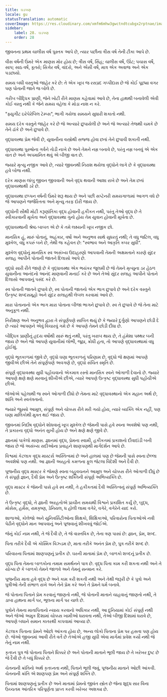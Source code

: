 ```yaml
---
title: ઘડપણ
locale: gu
statusTranslation: automatic
coverImage: https://res.cloudinary.com/xmfm6mhw3gwctndtcubgx2rptnae/image/upload/v1740337243/small_cover_educacion_fundamental_a051170f1c.webp
sidebar:
    label: 28. ઘડપણ
    order: 28
---
```

જીવનના પ્રથમ ચાલીસ વર્ષ પુસ્તક આપે છે, ત્યાર પછીના ત્રીસ વર્ષ તેની ટીકા આપે છે.

વીસ વર્ષની ઉંમરે એક માણસ મોર હોય છે; ત્રીસ વર્ષે, સિંહ; ચાલીસ વર્ષે, ઊંટ; પચાસ વર્ષે, સાપ; સાઠ વર્ષે, કૂતરો; સિત્તેર વર્ષે, વાંદરો, અને એંસી વર્ષે, માત્ર એક અવાજ અને એક પડછાયો.

સમય બધી વસ્તુઓ જાહેર કરે છે: તે એક ખૂબ જ રસપ્રદ ગપ્પીદાસ છે જે કોઈ પૂછ્યા વગર પણ પોતાની જાતે જ બોલે છે.

ગરીબ બૌદ્ધિક પ્રાણી, જેને ખોટી રીતે માણસ કહેવામાં આવે છે, તેના હાથથી બનાવેલી એવી કોઈ વસ્તુ નથી કે જેને સમય વહેલા કે મોડા નાશ ન કરે.

"ફ્યુગીટ ઇરેપેરેબિલ ટેમ્પ્સ", ભાગી ગયેલા સમયને સુધારી શકાતો નથી.

સમય દરેક વસ્તુને જાહેર કરે છે જે અત્યારે છુપાયેલી છે અને જે અત્યારે તેજથી ચમકે છે તેને ઢાંકે છે અને છુપાવે છે.

વૃદ્ધાવસ્થા પ્રેમ જેવી છે, યુવાનીના વસ્ત્રોથી સજ્જ હોવા છતાં તેને છુપાવી શકાતી નથી.

વૃદ્ધાવસ્થા પુરુષોના ગર્વને તોડી નાખે છે અને તેમને નમ્ર બનાવે છે, પરંતુ નમ્ર બનવું એ એક વાત છે અને અપમાનિત થવું એ બીજી વાત છે.

જ્યારે મૃત્યુ નજીક આવે છે, ત્યારે જીવનથી નિરાશ થયેલા વૃદ્ધોને લાગે છે કે વૃદ્ધાવસ્થા હવે બોજ નથી.

દરેક માણસ લાંબુ જીવન જીવવાની અને વૃદ્ધ થવાની આશા રાખે છે અને તેમ છતાં વૃદ્ધાવસ્થાથી ડરે છે.

વૃદ્ધાવસ્થા છપ્પન વર્ષની ઉંમરે શરૂ થાય છે અને પછી સપ્ટેનરી સમયગાળામાં આગળ વધે છે જે આપણને જર્જરિતતા અને મૃત્યુ તરફ દોરી જાય છે.

વૃદ્ધોની સૌથી મોટી કરૂણાંતિકા વૃદ્ધ હોવાની હકીકત નથી, પરંતુ તેઓ વૃદ્ધ છે તે સ્વીકારવાની મૂર્ખતા અને વૃદ્ધાવસ્થા ગુનો હોય તેમ યુવાન હોવાની મૂર્ખતા છે.

વૃદ્ધાવસ્થાની શ્રેષ્ઠ બાબત એ છે કે તમે લક્ષ્યની ખૂબ નજીક છો.

માનસિક હું, મારું પોતાનું, અહંકાર, વર્ષો અને અનુભવ સાથે સુધરતું નથી; તે વધુ જટિલ, વધુ મુશ્કેલ, વધુ કપરું બને છે, તેથી જ કહેવત છે: "સ્વભાવ અને આકૃતિ કબર સુધી".

મુશ્કેલ વૃદ્ધોનું માનસિક સ્વ અસંખ્ય ઉદાહરણો આપવાની તેમની અક્ષમતાને કારણે સુંદર સલાહ આપીને પોતાની જાતને દિલાસો આપે છે.

વૃદ્ધો સારી રીતે જાણે છે કે વૃદ્ધાવસ્થા એક ભયંકર જુલમી છે જે તેમને મૃત્યુના ડર હેઠળ યુવાનીના આનંદનો આનંદ માણવાની મનાઈ કરે છે અને તેઓ સુંદર સલાહ આપીને પોતાને દિલાસો આપવાનું પસંદ કરે છે.

સ્વ પોતાની જાતને છુપાવે છે, સ્વ પોતાની જાતનો એક ભાગ છુપાવે છે અને દરેક વસ્તુને ઉત્કૃષ્ટ શબ્દસમૂહો અને સુંદર સલાહથી લેબલ કરવામાં આવે છે.

મારા પોતાનાનો એક ભાગ મારા પોતાના બીજા ભાગને છુપાવે છે. સ્વ તે છુપાવે છે જે તેના માટે અનુકૂળ નથી.

નિરીક્ષણ અને અનુભવ દ્વારા તે સંપૂર્ણપણે સાબિત થયું છે કે જ્યારે દુર્ગુણો આપણને છોડી દે છે ત્યારે આપણને એવું વિચારવું ગમે છે કે આપણે તેમને છોડી દીધા છે.

બૌદ્ધિક પ્રાણીનું હૃદય વર્ષોથી સારું થતું નથી, પરંતુ ખરાબ થાય છે, તે હંમેશા પથ્થર બની જાય છે અને જો આપણે યુવાનીમાં લોભી, જૂઠા, ક્રોધી હતા, તો આપણે વૃદ્ધાવસ્થામાં વધુ હોઈશું.

વૃદ્ધો ભૂતકાળમાં જીવે છે, વૃદ્ધો ઘણા ભૂતકાળનું પરિણામ છે, વૃદ્ધો જે ક્ષણમાં આપણે જીવીએ છીએ તેને સંપૂર્ણપણે અવગણે છે, વૃદ્ધો સંચિત સ્મૃતિ છે.

સંપૂર્ણ વૃદ્ધાવસ્થા સુધી પહોંચવાનો એકમાત્ર રસ્તો માનસિક સ્વને ઓગાળી દેવાનો છે. જ્યારે આપણે ક્ષણે ક્ષણે મરવાનું શીખીએ છીએ, ત્યારે આપણે ઉત્કૃષ્ટ વૃદ્ધાવસ્થા સુધી પહોંચીએ છીએ.

જેઓએ પહેલાથી જ સ્વને ઓગાળી દીધો છે તેમના માટે વૃદ્ધાવસ્થાનો એક મહાન અર્થ છે, શાંતિ અને સ્વતંત્રતાનો.

જ્યારે જુસ્સો આમૂલ, સંપૂર્ણ અને ચોક્કસ રીતે મરી ગયો હોય, ત્યારે વ્યક્તિ એક નહીં, પણ ઘણા માલિકોથી મુક્ત થઈ જાય છે.

જીવનમાં નિર્દોષ વૃદ્ધોને શોધવાનું ખૂબ મુશ્કેલ છે જેમની પાસે હવે સ્વના અવશેષો પણ નથી, તે પ્રકારના વૃદ્ધો અનંત સુખી હોય છે અને ક્ષણે ક્ષણે જીવે છે.

જ્ઞાનમાં પાકેલો માણસ. જ્ઞાનમાં વૃદ્ધ, પ્રેમના સ્વામી, હકીકતમાં પ્રકાશનો દીવાદાંડી બની જાય છે જે અસંખ્ય સદીઓના પ્રવાહને શાણપણથી માર્ગદર્શન આપે છે.

વિશ્વમાં કેટલાક વૃદ્ધ માસ્ટર્સ અસ્તિત્વમાં છે અને હાલમાં પણ છે જેમની પાસે સ્વના છેલ્લા અવશેષો પણ નથી. આ જ્ઞાની અરહતો કમળના ફૂલ જેટલા વિદેશી અને દૈવી છે.

પૂજનીય વૃદ્ધ માસ્ટર કે જેમણે સ્વના બહુવચનને આમૂલ અને ચોક્કસ રીતે ઓગાળી દીધું છે તે સંપૂર્ણ જ્ઞાન, દૈવી પ્રેમ અને ઉત્કૃષ્ટ શક્તિની સંપૂર્ણ અભિવ્યક્તિ છે.

વૃદ્ધ માસ્ટર કે જેમની પાસે હવે સ્વ નથી, તે હકીકતમાં દૈવી અસ્તિત્વનું સંપૂર્ણ અભિવ્યક્તિ છે.

તે ઉત્કૃષ્ટ વૃદ્ધો, તે જ્ઞાની અરહતોએ પ્રાચીન સમયથી વિશ્વને પ્રકાશિત કર્યું છે, બુદ્ધ, મોસેસ, હર્મેસ, રામકૃષ્ણ, ડેનિયલ, ધ હોલી લામા વગેરે, વગેરે, વગેરેને યાદ કરો.

શાળાઓ, કોલેજો અને યુનિવર્સિટીઓના શિક્ષકો, શિક્ષિકાઓ, પરિવારોના પિતાઓએ નવી પેઢીને વૃદ્ધોને માન આપવાનું અને પૂજવાનું શીખવવું જોઈએ.

જેનું કોઈ નામ નથી, તે જે દૈવી છે, તે જે વાસ્તવિક છે, તેના ત્રણ પાસાં છે: જ્ઞાન, પ્રેમ, શબ્દ.

પિતા તરીકે દૈવી એ કોસ્મિક વિઝ્ડમ છે, માતા તરીકે અનંત પ્રેમ છે, પુત્ર તરીકે શબ્દ છે.

પરિવારના પિતામાં શાણપણનું પ્રતીક છે. ઘરની માતામાં પ્રેમ છે, બાળકો શબ્દનું પ્રતીક છે.

વૃદ્ધ પિતા તેમના બાળકોના તમામ સમર્થનને પાત્ર છે. વૃદ્ધ પિતા કામ કરી શકતા નથી અને તે યોગ્ય છે કે બાળકો તેમને જાળવે અને તેમનું સન્માન કરે.

પૂજનીય માતા હવે વૃદ્ધ છે અને કામ કરી શકતી નથી અને તેથી જરૂરી છે કે પુત્રો અને પુત્રીઓ તેની સંભાળ રાખે અને તેને પ્રેમ કરે અને તે પ્રેમને ધર્મ બનાવે.

જે પોતાના પિતાને પ્રેમ કરવાનું જાણતો નથી, જે પોતાની માતાને ચાહવાનું જાણતો નથી, તે ડાબા હાથના માર્ગ પર, ભૂલના માર્ગ પર ચાલે છે.

પુત્રોને તેમના માતાપિતાનો ન્યાય કરવાનો અધિકાર નથી, આ દુનિયામાં કોઈ સંપૂર્ણ નથી અને જેઓ અમુક દિશામાં ચોક્કસ ખામીઓ ધરાવતા નથી, તેઓ બીજી દિશામાં ધરાવે છે, આપણે બધાને સમાન કાતરથી કાપવામાં આવ્યા છે.

કેટલાક પિતાના પ્રેમને ઓછો આંકતા હોય છે, અન્ય લોકો પિતાના પ્રેમ પર હસતા પણ હોય છે. જેઓ જીવનમાં આવી રીતે વર્તે છે તેઓએ હજી સુધી એવા માર્ગમાં પ્રવેશ કર્યો નથી જે તેનું નામ નથી.

કૃતઘ્ન પુત્ર જે પોતાના પિતાને ધિક્કારે છે અને પોતાની માતાને ભૂલી જાય છે તે ખરેખર દુષ્ટ છે જે દૈવી છે તે બધું ધિક્કારે છે.

ચેતનાની ક્રાંતિનો અર્થ કૃતઘ્નતા નથી, પિતાને ભૂલી જવું, પૂજનીય માતાને ઓછી આંકવી. ચેતનાની ક્રાંતિ એ શાણપણ પ્રેમ અને સંપૂર્ણ શક્તિ છે.

પિતામાં શાણપણનું પ્રતીક છે અને માતામાં પ્રેમનો જીવંત સ્ત્રોત છે જેના શુદ્ધ સાર વિના ઉચ્ચતમ આંતરિક પરિપૂર્ણતા પ્રાપ્ત કરવી ખરેખર અશક્ય છે.

